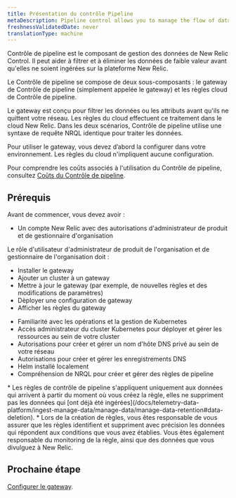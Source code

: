 ```yaml
---
title: Présentation du contrôle Pipeline
metaDescription: Pipeline control allows you to manage the flow of data from your monitored entities to New Relic.
freshnessValidatedDate: never
translationType: machine
---
```


Contrôle de pipeline est le composant de gestion des données de New Relic Control. Il peut aider à filtrer et à éliminer les données de faible valeur avant qu&apos;elles ne soient ingérées sur la plateforme New Relic.

Le Contrôle de pipeline se compose de deux sous-composants : le gateway de Contrôle de pipeline (simplement appelée le gateway) et les règles cloud de Contrôle de pipeline.

Le gateway est conçu pour filtrer les données ou les attributs avant qu&apos;ils ne quittent votre réseau. Les règles du cloud effectuent ce traitement dans le cloud New Relic. Dans les deux scénarios, Contrôle de pipeline utilise une syntaxe de requête NRQL identique pour traiter les données.

Pour utiliser le gateway, vous devez d’abord la configurer dans votre environnement. Les règles du cloud n&apos;impliquent aucune configuration.

Pour comprendre les coûts associés à l&apos;utilisation du Contrôle de pipeline, consultez [Coûts du Contrôle de pipeline](/docs/new-relic-control/pipeline-control/costs).

## Prérequis

Avant de commencer, vous devez avoir :

* Un compte New Relic avec des autorisations d&apos;administrateur de produit et de gestionnaire d&apos;organisation

<Callout variant="important" title="important">
  Le rôle d&apos;utilisateur d&apos;administrateur de produit de l&apos;organisation et de gestionnaire de l&apos;organisation doit :

  * Installer le gateway
  * Ajouter un cluster à un gateway
  * Mettre à jour le gateway (par exemple, de nouvelles règles et des modifications de paramètres)
  * Dèployer une configuration de gateway
  * Afficher les règles du gateway
</Callout>

* Familiarité avec les opérations et la gestion de Kubernetes
* Accès administrateur du cluster Kubernetes pour déployer et gérer les ressources au sein de votre cluster
* Autorisations pour créer et gérer un nom d&apos;hôte DNS privé au sein de votre réseau
* Autorisations pour créer et gérer les enregistrements DNS
* Helm installé localement
* Compréhension de NRQL pour créer et gérer des règles de pipeline

<Callout variant="important">
  * Les règles de contrôle de pipeline s&apos;appliquent uniquement aux données qui arrivent à partir du moment où vous créez la règle, elles ne suppriment pas les données qui [ont déjà été ingérées](/docs/telemetry-data-platform/ingest-manage-data/manage-data/manage-data-retention#data-deletion).
  * Lors de la création de règles, vous êtes responsable de vous assurer que les règles identifient et suppriment avec précision les données qui répondent aux conditions que vous avez établies. Vous êtes également responsable du monitoring de la règle, ainsi que des données que vous divulguez à New Relic.
</Callout>

## Prochaine étape

[Configurer le gateway](/docs/new-relic-control/pipeline-control/set-up-and-deploy-pipeline-control#set-up-gateway).